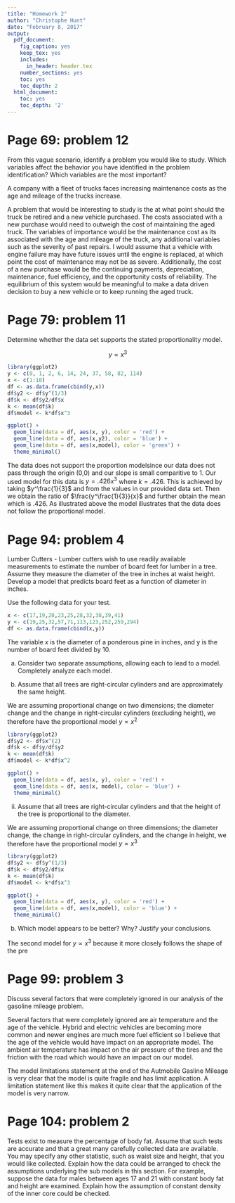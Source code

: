 ```yaml
---
title: "Homework 2"
author: "Christophe Hunt"
date: "February 8, 2017"
output:
  pdf_document:
    fig_caption: yes
    keep_tex: yes
    includes:
      in_header: header.tex
    number_sections: yes
    toc: yes
    toc_depth: 2
  html_document:
    toc: yes
    toc_depth: '2'
---
```


# Page 69: problem 12    
 
From this vague scenario, identify a problem you would like to study. Which variables affect the behavior you have identified in the problem identification? Which variables are the most important? 

A company with a fleet of trucks faces increasing maintenance costs as the age and mileage of the trucks increase.

A problem that would be interesting to study is the at what point should the truck be retired and a new vehicle purchased. The costs associated with a new purchase would need to outweigh the cost of maintaining the aged truck. The variables of importance would be the maintenance cost as its associated with the age and mileage of the truck, any additional variables such as the severity of past repairs. I would assume that a vehicle with engine failure may have future issues until the engine is replaced, at which point the cost of maintenance may not be as severe. Additionally, the cost of a new purchase would be the continuing payments, depreciation, maintenance, fuel efficiency, and the opportunity costs of reliability. The equilibrium of this system would be meaningful to make a data driven decision to buy a new vehicle or to keep running the aged truck. 
 
\newpage
 
# Page 79: problem 11    

Determine whether the data set supports the stated proportionality model.
 
$$y \propto x^3$$
\begin{table}[!htbp]
\centering
\caption{}
\label{my-label}
\begin{tabular}{l|llllllllll}
y & 0 & 1 & 2 & 6 & 14 & 24 & 37 & 58 & 82 & 114 \\ \hline
x & 1 & 2 & 3 & 4 & 5 & 6 & 7 & 8 & 9 & 10
\end{tabular}
\end{table}

```r
library(ggplot2)
y <- c(0, 1, 2, 6, 14, 24, 37, 58, 82, 114)
x <- c(1:10)
df <- as.data.frame(cbind(y,x))
df$y2 <- df$y^(1/3)
df$k <- df$y2/df$x
k <- mean(df$k)
df$model <- k*df$x^3

ggplot() + 
  geom_line(data = df, aes(x, y), color = 'red') +
  geom_line(data = df, aes(x,y2), color = 'blue') +
  geom_line(data = df, aes(x,model), color = 'green') +
  theme_minimal() 
```

The data does not support the proportion modelsince our data does not pass through the origin (0,0) and our slope is small comparitive to 1. Our used model for this data is $y = .426x^3$ where $k = .426$. This is achieved by taking $y^\frac{1}{3}$ and from the values in our provided data set. Then we obtain the ratio of $\frac{y^\frac{1}{3}}{x}$ and further obtain the mean which is $.426$. As illustrated above the model illustrates that the data does not follow the proportional model. 

# Page 94: problem 4    

Lumber Cutters - Lumber cutters wish to use readily available measurements to estimate the number of board feet for lumber in a tree. Assume they measure the diameter of the tree in inches at waist height. Develop a model that predicts board feet as a function of diameter in inches. 

Use the following data for your test.

\begin{table}[!htbp]
\centering
\caption{}
\label{my-label}
\begin{tabular}{l|llllllllll}
x & 17 & 19 & 20 & 23 & 25 & 28 & 32 & 38 & 39 & 41 \\ \hline
y & 19 & 25 & 32 & 57 & 71 & 113 & 123 & 252 & 259 & 294
\end{tabular}
\end{table}

```r
x <- c(17,19,20,23,25,28,32,38,39,41)
y <- c(19,25,32,57,71,113,123,252,259,294)
df <- as.data.frame(cbind(x,y))
```

The variable $x$ is the diameter of a ponderous pine in inches, and y is the number of board feet divided by 10. 

a. Consider two separate assumptions, allowing each to lead to a model. Completely analyze each model.

  i. Assume that all trees are right-circular cylinders and are approximately the same height.

We are assuming proportional change on two dimensions; the diameter change and the change in right-circular cylinders (excluding height), we therefore have the proportional model $y \propto x^2$

```r
library(ggplot2)
df$y2 <- df$x^(2)
df$k <- df$y/df$y2
k <- mean(df$k)
df$model <- k*df$x^2

ggplot() + 
  geom_line(data = df, aes(x, y), color = 'red') +
  geom_line(data = df, aes(x, model), color = 'blue') +
  theme_minimal() 
```

  
  ii. Assume that all trees are right-circular cylinders and that the height of the tree is proportional to the diameter.
  
We are assuming proportional change on three dimensions; the diameter change, the change in right-circular cylinders, and the change in height, we therefore have the proportional model $y \propto x^3$

```r
library(ggplot2)
df$y2 <- df$y^(1/3)
df$k <- df$y2/df$x
k <- mean(df$k)
df$model <- k*df$x^3

ggplot() + 
  geom_line(data = df, aes(x, y), color = 'red') +
  geom_line(data = df, aes(x,model), color = 'blue') +
  theme_minimal() 
```
  
b. Which model appears to be better? Why? Justify your conclusions. 

The second model for $y \propto x^3$ because it more closely follows the shape of the pre
 
# Page 99: problem 3    

Discuss several factors that were completely ignored in our analysis of the gasoline mileage problem. 

Several factors that were completely ignored are air temperature and the age of the vehicle. Hybrid and electric vehicles are becoming more common and newer engines are much more fuel efficient so I believe that the age of the vehicle would have impact on an appropriate model. The ambient air temperature has impact on the air pressure of the tires and the friction with the road which would have an impact on our model. 

The model limitations statement at the end of the Autmobile Gasline Mileage is very clear that the model is quite fragile and has limit application. A limitation statement like this makes it quite clear that the application of the model is very narrow. 
 
# Page 104: problem 2

Tests exist to measure the percentage of body fat. Assume that such tests are accurate and that a great many carefully collected data are available. You may specify any other statistic, such as waist size and height, that you would like collected. Explain how the data could be arranged to check the assumptions underlying the sub models in this section. For example, suppose the data for males between ages 17 and 21 with constant body fat and height are examined. Explain how the assumption of constant density of the inner core could be checked. 
